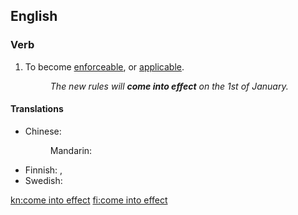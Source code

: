 ==English==

===Verb===
{{head|en|verb|head=[[come]] [[into]] [[effect]]}}

# To become [[enforceable]], or [[applicable]].
#: ''The new rules will '''come into effect''' on the 1st of January.''

====Translations====
{{trans-top|become enforceable}}
* Chinese:
*: Mandarin: {{t|cmn|生效|tr=shēngxiào|sc=Hani}}
{{trans-mid}}
* Finnish: {{t|fi|tulla voimaan}}, {{t|fi|[[astua]] [[voimaan]]}}
* Swedish: {{t|sv|träda i kraft}}
{{trans-bottom}}

[[kn:come into effect]]
[[fi:come into effect]]